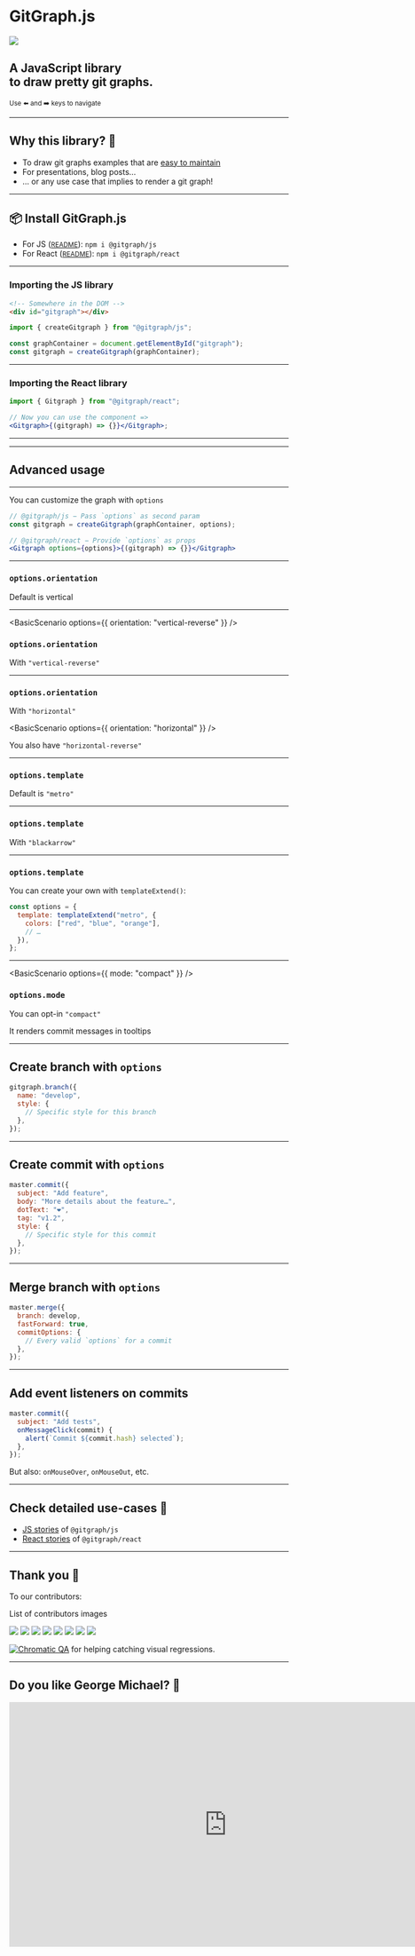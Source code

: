 

<Head>
  <title>GitGraph.js</title>
  <meta name="twitter:card" content="https://gitgraphjs.com" />
  <meta name="twitter:site" content="@nicoespeon" />
  <meta name="twitter:title" content="GitGraph.js" />
  <meta
    name="twitter:description"
    content="A JavaScript library to draw pretty git graphs."
  />
  <meta name="twitter:image" content="https://gitgraphjs.com/cover.png" />
  <meta name="og:image" content="https://gitgraphjs.com/cover.png" />
  <link rel="shortcut icon" type="image/png" href="./assets/favicon.png" />
</Head>
<h1 className="sr-only">GitGraph.js</h1>


![](./assets/gitgraph-logo.png)

## A JavaScript library<br />to draw pretty git graphs.

<small>Use ⬅️ and ➡️ keys to navigate</small>

---

## Why this library? 🤔

- To draw git graphs examples that are <u>easy to maintain</u>
- For presentations, blog posts…
- … or any use case that implies to render a git graph!

---

## 📦 Install GitGraph.js

- For JS (<small>[README][js-readme]</small>): `npm i @gitgraph/js`
- For React (<small>[README][react-readme]</small>): `npm i @gitgraph/react`

[js-readme]: https://github.com/nicoespeon/gitgraph.js/tree/master/packages/gitgraph-js#gitgraphjs
[react-readme]: https://github.com/nicoespeon/gitgraph.js/tree/master/packages/gitgraph-react#gitgraphreact

---

### Importing the JS library

```html
<!-- Somewhere in the DOM -->
<div id="gitgraph"></div>
```

```js
import { createGitgraph } from "@gitgraph/js";

const graphContainer = document.getElementById("gitgraph");
const gitgraph = createGitgraph(graphContainer);
```

---

### Importing the React library

```jsx
import { Gitgraph } from "@gitgraph/react";

// Now you can use the component =>
<Gitgraph>{(gitgraph) => {}}</Gitgraph>;
```

---


<BasicUsage title="👾 Start using `gitgraph`" />

---


## Advanced usage

---

You can customize the graph with `options`

```jsx
// @gitgraph/js − Pass `options` as second param
const gitgraph = createGitgraph(graphContainer, options);
```

```jsx
// @gitgraph/react − Provide `options` as props
<Gitgraph options={options}>{(gitgraph) => {}}</Gitgraph>
```

---


<BasicScenario />

### `options.orientation`

Default is vertical

---


<BasicScenario options={{ orientation: "vertical-reverse" }} />

### `options.orientation`

With `"vertical-reverse"`

---

### `options.orientation`

With `"horizontal"`

<BasicScenario options={{ orientation: "horizontal" }} />

You also have `"horizontal-reverse"`

---


<BasicScenario />

### `options.template`

Default is `"metro"`

---


<BasicScenario templateName="blackarrow" />

### `options.template`

With `"blackarrow"`

---

### `options.template`

You can create your own with `templateExtend()`:

```jsx
const options = {
  template: templateExtend("metro", {
    colors: ["red", "blue", "orange"],
    // …
  }),
};
```

---


<BasicScenario options={{ mode: "compact" }} />

### `options.mode`

You can opt-in `"compact"`

It renders commit messages in tooltips

---

## Create branch with `options`

```jsx
gitgraph.branch({
  name: "develop",
  style: {
    // Specific style for this branch
  },
});
```

---

## Create commit with `options`

```jsx
master.commit({
  subject: "Add feature",
  body: "More details about the feature…",
  dotText: "❤️",
  tag: "v1.2",
  style: {
    // Specific style for this commit
  },
});
```

---

## Merge branch with `options`

```jsx
master.merge({
  branch: develop,
  fastForward: true,
  commitOptions: {
    // Every valid `options` for a commit
  },
});
```

---

## Add event listeners on commits

```jsx
master.commit({
  subject: "Add tests",
  onMessageClick(commit) {
    alert(`Commit ${commit.hash} selected`);
  },
});
```

But also: `onMouseOver`, `onMouseOut`, etc.

---

## Check detailed use-cases 🧐

- [JS stories][js-stories] of `@gitgraph/js`
- [React stories][react-stories] of `@gitgraph/react`

[js-stories]: ./stories?path=/story/gitgraph-js-1-basic-usage--default
[react-stories]: ./stories?path=/story/gitgraph-react-1-basic-usage--default

---

## Thank you 🤗

To our contributors:

<p className="sr-only">List of contributors images</p>

[![](https://sourcerer.io/fame/nicoespeon/nicoespeon/gitgraph.js/images/0)](https://sourcerer.io/fame/nicoespeon/nicoespeon/gitgraph.js/links/0)
[![](https://sourcerer.io/fame/nicoespeon/nicoespeon/gitgraph.js/images/1)](https://sourcerer.io/fame/nicoespeon/nicoespeon/gitgraph.js/links/1)
[![](https://sourcerer.io/fame/nicoespeon/nicoespeon/gitgraph.js/images/2)](https://sourcerer.io/fame/nicoespeon/nicoespeon/gitgraph.js/links/2)
[![](https://sourcerer.io/fame/nicoespeon/nicoespeon/gitgraph.js/images/3)](https://sourcerer.io/fame/nicoespeon/nicoespeon/gitgraph.js/links/3)
[![](https://sourcerer.io/fame/nicoespeon/nicoespeon/gitgraph.js/images/4)](https://sourcerer.io/fame/nicoespeon/nicoespeon/gitgraph.js/links/4)
[![](https://sourcerer.io/fame/nicoespeon/nicoespeon/gitgraph.js/images/5)](https://sourcerer.io/fame/nicoespeon/nicoespeon/gitgraph.js/links/5)
[![](https://sourcerer.io/fame/nicoespeon/nicoespeon/gitgraph.js/images/6)](https://sourcerer.io/fame/nicoespeon/nicoespeon/gitgraph.js/links/6)
[![](https://sourcerer.io/fame/nicoespeon/nicoespeon/gitgraph.js/images/7)](https://sourcerer.io/fame/nicoespeon/nicoespeon/gitgraph.js/links/7)

[![Chromatic QA](https://cdn-images-1.medium.com/letterbox/147/36/50/50/1*oHHjTjInDOBxIuYHDY2gFA.png?source=logoAvatar-d7276495b101---37816ec27d7a)](https://www.chromaticqa.com/) for helping catching visual regressions.

---

## Do you like George Michael? 🎷

<iframe
  width="784"
  height="441"
  src="https://www.youtube-nocookie.com/embed/GaoLU6zKaws"
  frameBorder="0"
  allow="accelerometer; autoplay; encrypted-media; gyroscope; picture-in-picture"
  allowFullScreen
/>
